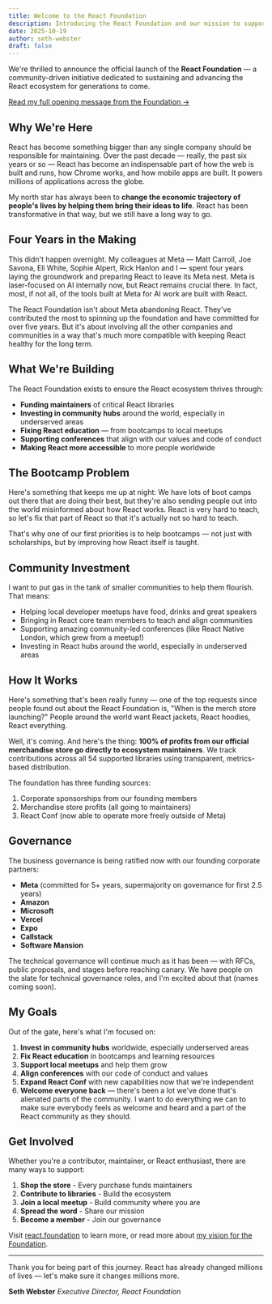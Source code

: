 ```yaml
---
title: Welcome to the React Foundation
description: Introducing the React Foundation and our mission to support the React ecosystem.
date: 2025-10-19
author: seth-webster
draft: false
---
```


We're thrilled to announce the official launch of the **React Foundation** — a community-driven initiative dedicated to sustaining and advancing the React ecosystem for generations to come.

[Read my full opening message from the Foundation →](/about)

## Why We're Here

React has become something bigger than any single company should be responsible for maintaining. Over the past decade — really, the past six years or so — React has become an indispensable part of how the web is built and runs, how Chrome works, and how mobile apps are built. It powers millions of applications across the globe.

My north star has always been to **change the economic trajectory of people's lives by helping them bring their ideas to life**. React has been transformative in that way, but we still have a long way to go.

## Four Years in the Making

This didn't happen overnight. My colleagues at Meta — Matt Carroll, Joe Savona, Eli White, Sophie Alpert, Rick Hanlon and I — spent four years laying the groundwork and preparing React to leave its Meta nest. Meta is laser-focused on AI internally now, but React remains crucial there. In fact, most, if not all, of the tools built at Meta for AI work are built with React.

The React Foundation isn't about Meta abandoning React. They've contributed the most to spinning up the foundation and have committed for over five years. But it's about involving all the other companies and communities in a way that's much more compatible with keeping React healthy for the long term.

## What We're Building

The React Foundation exists to ensure the React ecosystem thrives through:

- **Funding maintainers** of critical React libraries
- **Investing in community hubs** around the world, especially in underserved areas
- **Fixing React education** — from bootcamps to local meetups
- **Supporting conferences** that align with our values and code of conduct
- **Making React more accessible** to more people worldwide

## The Bootcamp Problem

Here's something that keeps me up at night: We have lots of boot camps out there that are doing their best, but they're also sending people out into the world misinformed about how React works. React is very hard to teach, so let's fix that part of React so that it's actually not so hard to teach.

That's why one of our first priorities is to help bootcamps — not just with scholarships, but by improving how React itself is taught.

## Community Investment

I want to put gas in the tank of smaller communities to help them flourish. That means:

- Helping local developer meetups have food, drinks and great speakers
- Bringing in React core team members to teach and align communities
- Supporting amazing community-led conferences (like React Native London, which grew from a meetup!)
- Investing in React hubs around the world, especially in underserved areas

## How It Works

Here's something that's been really funny — one of the top requests since people found out about the React Foundation is, "When is the merch store launching?" People around the world want React jackets, React hoodies, React everything.

Well, it's coming. And here's the thing: **100% of profits from our official merchandise store go directly to ecosystem maintainers**. We track contributions across all 54 supported libraries using transparent, metrics-based distribution.

The foundation has three funding sources:
1. Corporate sponsorships from our founding members
2. Merchandise store profits (all going to maintainers)
3. React Conf (now able to operate more freely outside of Meta)

## Governance

The business governance is being ratified now with our founding corporate partners:

- **Meta** (committed for 5+ years, supermajority on governance for first 2.5 years)
- **Amazon**
- **Microsoft**
- **Vercel**
- **Expo**
- **Callstack**
- **Software Mansion**

The technical governance will continue much as it has been — with RFCs, public proposals, and stages before reaching canary. We have people on the slate for technical governance roles, and I'm excited about that (names coming soon).

## My Goals

Out of the gate, here's what I'm focused on:

1. **Invest in community hubs** worldwide, especially underserved areas
2. **Fix React education** in bootcamps and learning resources
3. **Support local meetups** and help them grow
4. **Align conferences** with our code of conduct and values
5. **Expand React Conf** with new capabilities now that we're independent
6. **Welcome everyone back** — there's been a lot we've done that's alienated parts of the community. I want to do everything we can to make sure everybody feels as welcome and heard and a part of the React community as they should.

## Get Involved

Whether you're a contributor, maintainer, or React enthusiast, there are many ways to support:

1. **Shop the store** - Every purchase funds maintainers
2. **Contribute to libraries** - Build the ecosystem
3. **Join a local meetup** - Build community where you are
4. **Spread the word** - Share our mission
5. **Become a member** - Join our governance

Visit [react.foundation](/) to learn more, or read more about [my vision for the Foundation](/about).

---

Thank you for being part of this journey. React has already changed millions of lives — let's make sure it changes millions more.

**Seth Webster**
*Executive Director, React Foundation*
